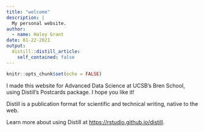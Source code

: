 ```yaml
---
title: "welcome"
description: |
  My personal website.
author:
  - name: Haley Grant
date: 01-22-2021
output:
  distill::distill_article:
    self_contained: false
---
```



```r
knitr::opts_chunk$set(echo = FALSE)
```

I made this website for Advanced Data Science at UCSB's Bren School, using Distill's Postcards package. I hope you like it! 

Distill is a publication format for scientific and technical writing, native to the web.

Learn more about using Distill at <https://rstudio.github.io/distill>.


